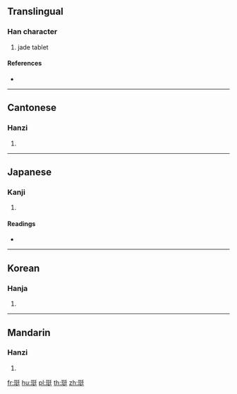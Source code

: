 {{character info/new}}
==Translingual==

===Han character===
{{Han char|rn=96|rad=玉|as=07|sn=11|four=12141|canj=MGNKG|ids=⿰𤣩廷}}

# jade tablet

====References====
* {{Han ref|kx=0732.190|dkj=21001|dj=1143.160|hdz=21111.110|uh=73FD|ud=29693|bh=D670|bd=54896}}

----

==Cantonese==

===Hanzi===
{{yue-hanzi|jyut=|y=ting5}}

# {{defn|lang=yue|sort=玉07}}

----

==Japanese==

===Kanji===
{{ja-kanji|grade=|rs=玉07}}

# {{defn|lang=ja|sort=玉07}}

====Readings====
* {{ja-readings|on=[[てい]] (tei), [[ちょう]] (chō)|kun=}}

----

==Korean==

===Hanja===
{{ko-hanja|hangeul=정|eumhun=|rv=jeong|mr=chŏng|y=ceng}}

# {{defn|lang=ko|sort=玉07}}

----

==Mandarin==

===Hanzi===
{{cmn-hanzi|pin=[[tǐng]] ([[ting3]])|wg=t'ing<sup>3</sup>}}

# {{defn|lang=cmn|sort=玉07}}

[[fr:珽]]
[[hu:珽]]
[[pl:珽]]
[[th:珽]]
[[zh:珽]]